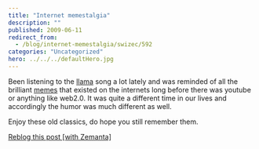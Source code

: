 ```yaml
---
title: "Internet memestalgia"
description: ""
published: 2009-06-11
redirect_from:
  - /blog/internet-memestalgia/swizec/592
categories: "Uncategorized"
hero: ../../../defaultHero.jpg
---
```


Been listening to the [llama](http://en.wikipedia.org/wiki/Llama "Llama") song a lot lately and was reminded of all the brilliant [memes](http://en.wikipedia.org/wiki/Meme "Meme") that existed on the internets long before there was youtube or anything like web2.0. It was quite a different time in our lives and accordingly the humor was much different as well.

Enjoy these old classics, do hope you still remember them.

[Reblog this post [with Zemanta]](https://img.zemanta.com/reblog_e.png?x-id=421cb74e-e79f-4d65-b005-67750ae98be1)